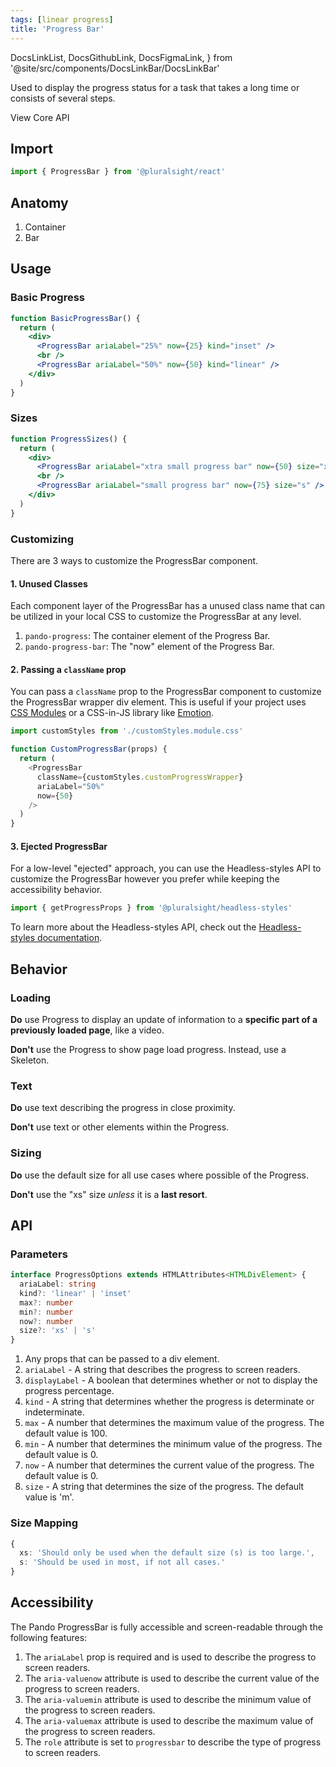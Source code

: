 ```yaml
---
tags: [linear progress]
title: 'Progress Bar'
---
```


  DocsLinkList,
  DocsGithubLink,
  DocsFigmaLink,
} from '@site/src/components/DocsLinkBar/DocsLinkBar'

<p className="size-xxl">
  Used to display the progress status for a task that takes a long time or
  consists of several steps.
</p>

<DocsLinkList>
  <DocsGithubLink href="https://github.com/pluralsight/pando/tree/main/packages/react/src/components/ProgressBar.tsx" />
  <DocsGithubLink href="https://github.com/pluralsight/pando/tree/main/packages/headless-styles/src/components/Progress/progressCSS.ts">
    View Core API
  </DocsGithubLink>
  <DocsFigmaLink href="https://www.figma.com/file/ZmH4XsZS5WnKeo28ylM5x1/Pando-UI-kit-(Web)?node-id=1214%3A50560&t=YLA3FBYLefNvfeuf-0" />
</DocsLinkList>

## Import

```javascript
import { ProgressBar } from '@pluralsight/react'
```

## Anatomy

1. Container
2. Bar

## Usage

### Basic Progress

```jsx live
function BasicProgressBar() {
  return (
    <div>
      <ProgressBar ariaLabel="25%" now={25} kind="inset" />
      <br />
      <ProgressBar ariaLabel="50%" now={50} kind="linear" />
    </div>
  )
}
```

### Sizes

```jsx live
function ProgressSizes() {
  return (
    <div>
      <ProgressBar ariaLabel="xtra small progress bar" now={50} size="xs" />
      <br />
      <ProgressBar ariaLabel="small progress bar" now={75} size="s" />
    </div>
  )
}
```

### Customizing

There are 3 ways to customize the ProgressBar component.

#### 1. Unused Classes

Each component layer of the ProgressBar has a unused class name that can be utilized in your local CSS to customize the ProgressBar at any level.

1. `pando-progress`: The container element of the Progress Bar.
2. `pando-progress-bar`: The "now" element of the Progress Bar.

#### 2. Passing a `className` prop

You can pass a `className` prop to the ProgressBar component to customize the ProgressBar wrapper div element. This is useful if your project uses [CSS Modules](https://github.com/css-modules/css-modules) or a CSS-in-JS library like [Emotion](https://emotion.sh/docs/introduction).

```javascript title="Example of using CSS Modules to customize the ProgressBar." showLineNumbers
import customStyles from './customStyles.module.css'

function CustomProgressBar(props) {
  return (
    <ProgressBar
      className={customStyles.customProgressWrapper}
      ariaLabel="50%"
      now={50}
    />
  )
}
```

#### 3. Ejected ProgressBar

For a low-level "ejected" approach, you can use the Headless-styles API to customize the ProgressBar however you prefer while keeping the accessibility behavior.

```javascript showLineNumbers
import { getProgressProps } from '@pluralsight/headless-styles'
```

To learn more about the Headless-styles API, check out the [Headless-styles documentation](https://github.com/pluralsight/pando/blob/main/packages/headless-styles/src/components/Progress/progressCSS.ts).

## Behavior

### Loading

**Do** use Progress to display an update of information to a **specific part of a previously loaded page**, like a video.

**Don't** use the Progress to show page load progress. Instead, use a Skeleton.

### Text

**Do** use text describing the progress in close proximity.

**Don't** use text or other elements within the Progress.

### Sizing

**Do** use the default size for all use cases where possible of the Progress.

**Don't** use the "xs" size _unless_ it is a **last resort**.

## API

### Parameters

```typescript
interface ProgressOptions extends HTMLAttributes<HTMLDivElement> {
  ariaLabel: string
  kind?: 'linear' | 'inset'
  max?: number
  min?: number
  now?: number
  size?: 'xs' | 's'
}
```

1. Any props that can be passed to a div element.
2. `ariaLabel` - A string that describes the progress to screen readers.
3. `displayLabel` - A boolean that determines whether or not to display the progress percentage.
4. `kind` - A string that determines whether the progress is determinate or indeterminate.
5. `max` - A number that determines the maximum value of the progress. The default value is 100.
6. `min` - A number that determines the minimum value of the progress. The default value is 0.
7. `now` - A number that determines the current value of the progress. The default value is 0.
8. `size` - A string that determines the size of the progress. The default value is 'm'.

### Size Mapping

```typescript title="ProgressBar size rules."
{
  xs: 'Should only be used when the default size (s) is too large.',
  s: 'Should be used in most, if not all cases.'
}
```

## Accessibility

The Pando ProgressBar is fully accessible and screen-readable through the following features:

1. The `ariaLabel` prop is required and is used to describe the progress to screen readers.
2. The `aria-valuenow` attribute is used to describe the current value of the progress to screen readers.
3. The `aria-valuemin` attribute is used to describe the minimum value of the progress to screen readers.
4. The `aria-valuemax` attribute is used to describe the maximum value of the progress to screen readers.
5. The `role` attribute is set to `progressbar` to describe the type of progress to screen readers.
